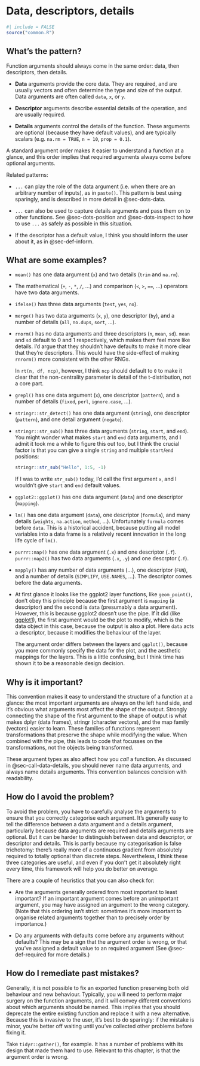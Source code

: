 # Data, descriptors, details {#sec-args-data-details}

```r
#| include = FALSE
source("common.R")
```

## What's the pattern?

Function arguments should always come in the same order: data, then descriptors, then details.

-   **Data** arguments provide the core data.
    They are required, and are usually vectors and often determine the type and size of the output.
    Data arguments are often called `data`, `x`, or `y`.

-   **Descriptor** arguments describe essential details of the operation, and are usually required.

-   **Details** arguments control the details of the function.
    These arguments are optional (because they have default values), and are typically scalars (e.g. `na.rm = TRUE`, `n = 10`, `prop = 0.1`).

A standard argument order makes it easier to understand a function at a glance, and this order implies that required arguments always come before optional arguments.

Related patterns:

-   `...` can play the role of the data argument (i.e. when there are an arbitrary number of inputs), as in `paste()`.
    This pattern is best using sparingly, and is described in more detail in @sec-dots-data.

-   `...` can also be used to capture details arguments and pass them on to other functions.
    See @sec-dots-position and @sec-dots-inspect to how to use `...` as safely as possible in this situation.

-   If the descriptor has a default value, I think you should inform the user about it, as in @sec-def-inform.

## What are some examples?

-   `mean()` has one data argument (`x`) and two details (`trim` and `na.rm`).

-   The mathematical (`+`, `-`, `*`, `/`, ...) and comparison (`<`, `>`, `==`, ...) operators have two data arguments.

-   `ifelse()` has three data arguments (`test`, `yes`, `no`).

-   `merge()` has two data arguments (`x`, `y`), one descriptor (`by`), and a number of details (`all`, `no.dups`, `sort`, ...).

-   `rnorm()` has no data arguments and three descriptors (`n`, `mean`, `sd`).
    `mean` and `sd` default to 0 and 1 respectively, which makes them feel more like details.
    I'd argue that they shouldn't have defaults to make it more clear that they're descriptors.
    This would have the side-effect of making `rnrorm()` more consistent with the other RNGs.

    In `rt(n, df, ncp)`, however, I think `ncp` should default to `0` to make it clear that the non-centrality parameter is detail of the t-distribution, not a core part.

-   `grepl()` has one data argument (`x`), one descriptor (`pattern`), and a number of details (`fixed`, `perl`, `ignore.case`, ...).

-   `stringr::str_detect()` has one data argument (`string`), one descriptor (`pattern`), and one detail argument (`negate`).

-   `stringr::str_sub()` has three data arguments (`string`, `start`, and `end`).
    You might wonder what makes `start` and `end` data arguments, and I admit it took me a while to figure this out too, but I think the crucial factor is that you can give a single `string` and multiple `start`/`end` positions:

    ```r
    stringr::str_sub("Hello", 1:5, -1)
    ```

    If I was to write `str_sub()` today, I'd call the first argument `x`, and I wouldn't give `start` and `end` default values.

-   `ggplot2::ggplot()` has one data argument (`data`) and one descriptor (`mapping`).

-   `lm()` has one data argument (`data`), one descriptor (`formula`), and many details (`weights`, `na.action`, `method`, ...).
    Unfortunately `formula` comes before `data`.
    This is a historical accident, because putting all model variables into a data frame is a relatively recent innovation in the long life cycle of `lm()`.

-   `purrr::map()` has one data argument (`.x`) and one descriptor (`.f`).
    `purrr::map2()` has two data arguments (`.x`, `.y`) and one descrptor (`.f`).

-   `mapply()` has any number of data arguments (...), one descriptor (`FUN`), and a number of details (`SIMPLIFY`, `USE.NAMES`, ...).
    The descriptor comes before the data arguments.

-   At first glance it looks like the ggplot2 layer functions, like `geom_point()`, don't obey this principle because the first argument is `mapping` (a descriptor) and the second is `data` (presumably a data argument).
    However, this is because ggplot2 doesn't use the pipe.
    If it did (like [ggplot1](https://github.com/hadley/ggplot1)), the first argument would be the plot to modify, which is the data object in this case, because the output is also a plot.
    Here `data` acts a descriptor, because it modifies the behaviour of the layer.

    The argument order differs between the layers and `ggplot()`, because you more commonly specify the data for the plot, and the aesthetic mappings for the layers.
    This is a little confusing, but I think time has shown it to be a reasonable design decision.

## Why is it important?

This convention makes it easy to understand the structure of a function at a glance: the most important arguments are always on the left hand side, and it's obvious what arguments most affect the shape of the output.
Strongly connecting the shape of the first argument to the shape of output is what makes dplyr (data frames), stringr (character vectors), and the map family (vectors) easier to learn.
These families of functions represent transformations that preserve the shape while modifying the value.
When combined with the pipe, this leads to code that focusses on the transformations, not the objects being transformed.

These argument types as also affect how you *call* a function.
As discussed in @sec-call-data-details, you should never name data arguments, and always name details arguments.
This convention balances concision with readability.

## How do I avoid the problem?

To avoid the problem, you have to carefully analyse the arguments to ensure that you correctly categorise each argument.
It's generally easy to tell the difference between a data argument and a details argument, particularly because data arguments are required and details arguments are optional.
But it can be harder to distinguish between data and descriptor, or descriptor and details.
This is partly because my categorisation is false trichotomy: there's really more of a continuous gradient from absolutely required to totally optional than discrete steps.
Nevertheless, I think these three categories are useful, and even if you don't get it absolutely right every time, this framework will help you do better on average.

There are a couple of heuristics that you can also check for:

-   Are the arguments generally ordered from most important to least important?
    If an important argument comes before an unimportant argument, you may have assigned an argument to the wrong category.
    (Note that this ordering isn't strict: sometimes it's more important to organise related arguments together than to precisely order by importance.)

-   Do any arguments with defaults come before any arguments without defaults?
    This may be a sign that the argument order is wrong, or that you've assigned a default value to an required argument (See @sec-def-required for more details.)

## How do I remediate past mistakes?

Generally, it is not possible to fix an exported function preserving both old behaviour and new behaviour.
Typically, you will need to perform major surgery on the function arguments, and it will convey different conventions about which arguments should be named.
This implies that you should deprecate the entire existing function and replace it with a new alternative.
Because this is invasive to the user, it's best to do sparingly: if the mistake is minor, you're better off waiting until you've collected other problems before fixing it.

Take `tidyr::gather()`, for example.
It has a number of problems with its design that made them hard to use.
Relevant to this chapter, is that the argument order is wrong.
